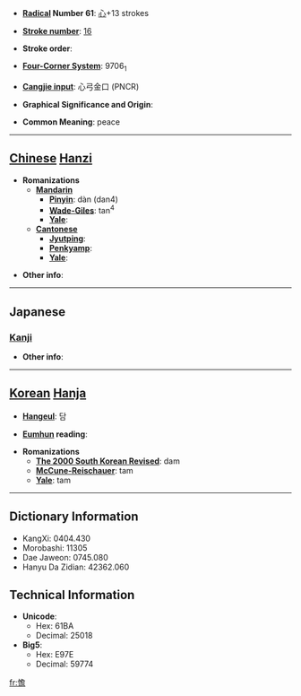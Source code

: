 * '''[[Wiktionary:Chinese radical index| Radical]] Number 61''': [[Wiktionary:Chinese radical index 心|心]]+13 strokes

* '''[[Wiktionary:Chinese total strokes index|Stroke number]]''': [[Wiktionary:Chinese total strokes index 16|16]]

* '''Stroke order''': 

* '''[[Wiktionary:Chinese four corner index|Four-Corner System]]''': 9706<sub>1</sub>

* '''[[Wiktionary:Chinese Cangjie index|Cangjie input]]''': 心弓金口 (PNCR)

* '''Graphical Significance and Origin''': 

* '''Common Meaning''': peace

----

== [[Chinese]] [[Hanzi]] ==

* '''Romanizations'''
** '''[[Mandarin]]'''
*** '''[[Pinyin]]''': dàn (dan4)
*** '''[[Wade-Giles]]''': tan<sup>4</sup>
*** '''[[Yale]]''': 
** '''[[Cantonese]]'''
*** '''[[Jyutping]]''':
*** '''[[Penkyamp]]''': 
*** '''[[Yale]]''': 

* '''Other info''': 

----

==Japanese==
===[[Kanji]]===
{{kanji|on readings=[[たん]] (tan)|kun readings=[[やすらか]] (yasuraka), [[さだまる]] (sadamaru), [[しずか]] (shizuka)}}

* '''Other info''':  

----

== [[Korean]] [[Hanja]] ==

* '''[[Hangeul]]''': 담

* '''[[Eumhun]] reading''': 

* '''Romanizations'''
** '''[[The 2000 South Korean Revised Romanization|The 2000 South Korean Revised]]''': dam
** '''[[McCune-Reischauer]]''': tam
** '''[[Yale]]''': tam

----

== Dictionary Information ==

* KangXi: 0404.430
* Morobashi: 11305
* Dae Jaweon: 0745.080
* Hanyu Da Zidian: 42362.060

== Technical Information ==

* '''Unicode''':
** Hex: 61BA
** Decimal: 25018
* '''Big5''':
** Hex: E97E
** Decimal: 59774

[[fr:憺]]